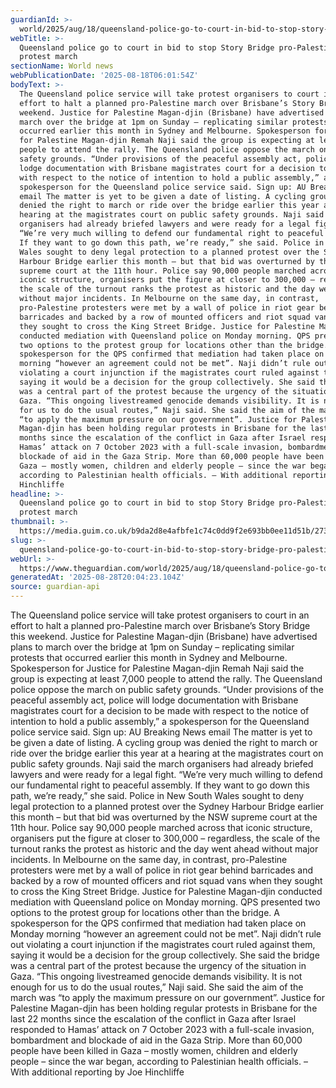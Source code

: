 ```yaml
---
guardianId: >-
  world/2025/aug/18/queensland-police-go-to-court-in-bid-to-stop-story-bridge-pro-palestine-protest-march
webTitle: >-
  Queensland police go to court in bid to stop Story Bridge pro-Palestine
  protest march
sectionName: World news
webPublicationDate: '2025-08-18T06:01:54Z'
bodyText: >-
  The Queensland police service will take protest organisers to court in an
  effort to halt a planned pro-Palestine march over Brisbane’s Story Bridge this
  weekend. Justice for Palestine Magan-djin (Brisbane) have advertised plans to
  march over the bridge at 1pm on Sunday – replicating similar protests that
  occurred earlier this month in Sydney and Melbourne. Spokesperson for Justice
  for Palestine Magan-djin Remah Naji said the group is expecting at least 7,000
  people to attend the rally. The Queensland police oppose the march on public
  safety grounds. “Under provisions of the peaceful assembly act, police will
  lodge documentation with Brisbane magistrates court for a decision to be made
  with respect to the notice of intention to hold a public assembly,” a
  spokesperson for the Queensland police service said. Sign up: AU Breaking News
  email The matter is yet to be given a date of listing. A cycling group was
  denied the right to march or ride over the bridge earlier this year at a
  hearing at the magistrates court on public safety grounds. Naji said the march
  organisers had already briefed lawyers and were ready for a legal fight.
  “We’re very much willing to defend our fundamental right to peaceful assembly.
  If they want to go down this path, we’re ready,” she said. Police in New South
  Wales sought to deny legal protection to a planned protest over the Sydney
  Harbour Bridge earlier this month – but that bid was overturned by the NSW
  supreme court at the 11th hour. Police say 90,000 people marched across that
  iconic structure, organisers put the figure at closer to 300,000 – regardless,
  the scale of the turnout ranks the protest as historic and the day went ahead
  without major incidents. In Melbourne on the same day, in contrast,
  pro-Palestine protesters were met by a wall of police in riot gear behind
  barricades and backed by a row of mounted officers and riot squad vans when
  they sought to cross the King Street Bridge. Justice for Palestine Magan-djin
  conducted mediation with Queensland police on Monday morning. QPS presented
  two options to the protest group for locations other than the bridge. A
  spokesperson for the QPS confirmed that mediation had taken place on Monday
  morning “however an agreement could not be met”. Naji didn’t rule out
  violating a court injunction if the magistrates court ruled against them,
  saying it would be a decision for the group collectively. She said the bridge
  was a central part of the protest because the urgency of the situation in
  Gaza. “This ongoing livestreamed genocide demands visibility. It is not enough
  for us to do the usual routes,” Naji said. She said the aim of the march was
  “to apply the maximum pressure on our government”. Justice for Palestine
  Magan-djin has been holding regular protests in Brisbane for the last 22
  months since the escalation of the conflict in Gaza after Israel responded to
  Hamas’ attack on 7 October 2023 with a full-scale invasion, bombardment and
  blockade of aid in the Gaza Strip. More than 60,000 people have been killed in
  Gaza – mostly women, children and elderly people – since the war began,
  according to Palestinian health officials. – With additional reporting by Joe
  Hinchliffe
headline: >-
  Queensland police go to court in bid to stop Story Bridge pro-Palestine
  protest march
thumbnail: >-
  https://media.guim.co.uk/b9da2d8e4afbfe1c74c0dd9f2e693bb0ee11d51b/273_0_3075_2461/500.jpg
slug: >-
  queensland-police-go-to-court-in-bid-to-stop-story-bridge-pro-palestine-protest-march
webUrl: >-
  https://www.theguardian.com/world/2025/aug/18/queensland-police-go-to-court-in-bid-to-stop-story-bridge-pro-palestine-protest-march
generatedAt: '2025-08-28T20:04:23.104Z'
source: guardian-api
---
```

The Queensland police service will take protest organisers to court in an effort to halt a planned pro-Palestine march over Brisbane’s Story Bridge this weekend. Justice for Palestine Magan-djin (Brisbane) have advertised plans to march over the bridge at 1pm on Sunday – replicating similar protests that occurred earlier this month in Sydney and Melbourne. Spokesperson for Justice for Palestine Magan-djin Remah Naji said the group is expecting at least 7,000 people to attend the rally. The Queensland police oppose the march on public safety grounds. “Under provisions of the peaceful assembly act, police will lodge documentation with Brisbane magistrates court for a decision to be made with respect to the notice of intention to hold a public assembly,” a spokesperson for the Queensland police service said. Sign up: AU Breaking News email The matter is yet to be given a date of listing. A cycling group was denied the right to march or ride over the bridge earlier this year at a hearing at the magistrates court on public safety grounds. Naji said the march organisers had already briefed lawyers and were ready for a legal fight. “We’re very much willing to defend our fundamental right to peaceful assembly. If they want to go down this path, we’re ready,” she said. Police in New South Wales sought to deny legal protection to a planned protest over the Sydney Harbour Bridge earlier this month – but that bid was overturned by the NSW supreme court at the 11th hour. Police say 90,000 people marched across that iconic structure, organisers put the figure at closer to 300,000 – regardless, the scale of the turnout ranks the protest as historic and the day went ahead without major incidents. In Melbourne on the same day, in contrast, pro-Palestine protesters were met by a wall of police in riot gear behind barricades and backed by a row of mounted officers and riot squad vans when they sought to cross the King Street Bridge. Justice for Palestine Magan-djin conducted mediation with Queensland police on Monday morning. QPS presented two options to the protest group for locations other than the bridge. A spokesperson for the QPS confirmed that mediation had taken place on Monday morning “however an agreement could not be met”. Naji didn’t rule out violating a court injunction if the magistrates court ruled against them, saying it would be a decision for the group collectively. She said the bridge was a central part of the protest because the urgency of the situation in Gaza. “This ongoing livestreamed genocide demands visibility. It is not enough for us to do the usual routes,” Naji said. She said the aim of the march was “to apply the maximum pressure on our government”. Justice for Palestine Magan-djin has been holding regular protests in Brisbane for the last 22 months since the escalation of the conflict in Gaza after Israel responded to Hamas’ attack on 7 October 2023 with a full-scale invasion, bombardment and blockade of aid in the Gaza Strip. More than 60,000 people have been killed in Gaza – mostly women, children and elderly people – since the war began, according to Palestinian health officials. – With additional reporting by Joe Hinchliffe
